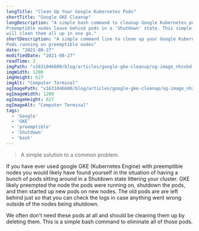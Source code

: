 ```yaml
---
longTitle: "Clean Up Your Google Kubernetes Pods"
shortTitle: "Google GKE Cleanup"
longDescription: "A simple bash command to cleanup Google Kubernetes pods.
Preemptible nodes leave behind pods in a 'Shutdown' state. This simple command
will clean them all up in one go."
shortDescription: "A simple command line to clean up your Google Kubernetes
Pods running on preemptible nodes"
date: "2021-08-27"
modifiedDate: "2021-08-27"
readTime: 2
imgPath: "v1631046600/blog/articles/google-gke-cleanup/og-image_nhzxbd.jpg"
imgWidth: 1200
imgHeight: 627
imgAlt: "Computer Terminal"
ogImagePath: "v1631046600/blog/articles/google-gke-cleanup/og-image_nhzxbd.jpg"
ogImageWidth: 1200
ogImageHeight: 627
ogImageAlt: "Computer Terminal"
tags:
  - 'Google'
  - 'GKE'
  - 'preemptible'
  - 'Shutdown'
  - 'bash'
---
```

<!-- ## Cleaning up GKE pods on preemptible nodes -->

> A simple solution to a common problem.

If you have ever used google GKE (Kubernetes Engine) with preemptible nodes you
would likely have found yourself in the situation of having a bunch of pods
sitting around in a Shutdown state littering your cluster.  GKE likely
preempted the node the pods were running on, shutdown the pods, and then started
up new pods on new nodes.  The old pods are are left behind just so that you can
check the logs in case anything went wrong outside of the nodes being shutdown.

We often don't need these pods at all and should be cleaning them up by deleting them.  This is a simple bash command to eliminate all of those pods.

<CommandLine
  command="kubectl get pods"
  options=""
  args="| grep Shutdown | awk '{print $1}' | xargs kubectl delete pod"
  size="large"
/>